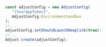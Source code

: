 ```jsx {6}
const adjustConfig = new AdjustConfig(
   "{YourAppToken}",
   AdjustConfig.EnvironmentSandbox
);
//...
adjustConfig.setShouldLaunchDeeplink(true);
//...
Adjust.create(adjustConfig);
```
